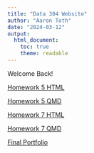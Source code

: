 ```yaml
---
title: "Data 304 Website"
author: "Aaron Toth"
date: "2024-03-12"
output:
  html_document:
    toc: true
    theme: readable
---
```


Welcome Back!

[Homework 5 HTML](DATA_304/DATA_304_HW_5/DATA_304_HW_5.html)

[Homework 5 QMD](DATA_304/DATA_304_HW_5/DATA_304_HW_5.qmd)

[Homework 7 HTML](DATA_304/DATA_304_HW_7/DATA_304_HW_7.html)

[Homework 7 QMD](DATA_304/DATA_304_HW_7/DATA_304_HW_7.qmd)


[Final Portfolio](DATA_304/DATA_304_Final_Portfolio)